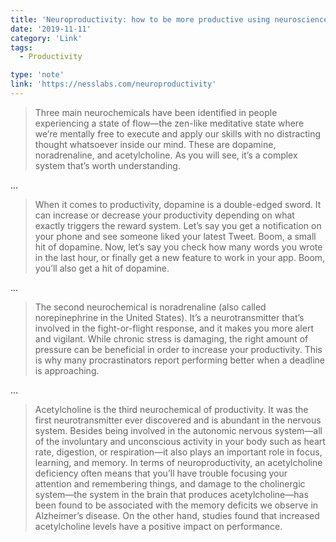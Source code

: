 ```yaml
---
title: 'Neuroproductivity: how to be more productive using neuroscience'
date: '2019-11-11'
category: 'Link'
tags:
  - Productivity

type: 'note'
link: 'https://nesslabs.com/neuroproductivity'
---
```


> Three main neurochemicals have been identified in people experiencing a state of flow—the zen-like meditative state where we’re mentally free to execute and apply our skills with no distracting thought whatsoever inside our mind. These are dopamine, noradrenaline, and acetylcholine. As you will see, it’s a complex system that’s worth understanding.

...

> When it comes to productivity, dopamine is a double-edged sword. It can increase or decrease your productivity depending on what exactly triggers the reward system. Let’s say you get a notification on your phone and see someone liked your latest Tweet. Boom, a small hit of dopamine. Now, let’s say you check how many words you wrote in the last hour, or finally get a new feature to work in your app. Boom, you’ll also get a hit of dopamine.

...

> The second neurochemical is noradrenaline (also called norepinephrine in the United States). It’s a neurotransmitter that’s involved in the fight-or-flight response, and it makes you more alert and vigilant. While chronic stress is damaging, the right amount of pressure can be beneficial in order to increase your productivity. This is why many procrastinators report performing better when a deadline is approaching.

...

> Acetylcholine is the third neurochemical of productivity. It was the first neurotransmitter ever discovered and is abundant in the nervous system. Besides being involved in the autonomic nervous system—all of the involuntary and unconscious activity in your body such as heart rate, digestion, or respiration—it also plays an important role in focus, learning, and memory.
> In terms of neuroproductivity, an acetylcholine deficiency often means that you’ll have trouble focusing your attention and remembering things, and damage to the cholinergic system—the system in the brain that produces acetylcholine—has been found to be associated with the memory deficits we observe in Alzheimer’s disease. On the other hand, studies found that increased acetylcholine levels have a positive impact on performance.
